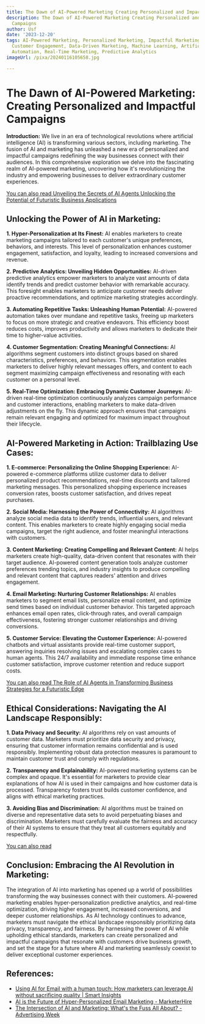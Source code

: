 ```yaml
---
title: The Dawn of AI-Powered Marketing Creating Personalized and Impactful Campaigns
description: The Dawn of AI-Powered Marketing Creating Personalized and Impactful
  Campaigns
author: Usf
date: '2023-12-20'
tags: AI-Powered Marketing, Personalized Marketing, Impactful Marketing Campaigns,
  Customer Engagement, Data-Driven Marketing, Machine Learning, Artificial Intelligence,
  Automation, Real-Time Marketing, Predictive Analytics
imageUrl: /pixa/20240116105658.jpg

---
```

# The  Dawn of AI-Powered Marketing: Creating Personalized and Impactful Campaigns

**Introduction:**
We live in an era of technological revolutions where artificial intelligence (AI) is transforming various sectors, including marketing. The fusion of AI and marketing has unleashed a new era of personalized and impactful campaigns redefining the way businesses  connect with their audiences.  In this comprehensive  exploration we delve  into the fascinating realm of AI-powered  marketing, uncovering how it's  revolutionizing the industry and empowering  businesses to  deliver extraordinary  customer experiences.


[You can also read  Unveiling the Secrets of AI Agents Unlocking  the Potential of Futuristic Business Applications](Unveiling%20the%20Secrets%20of%20AI%20Agents%20Unlocking%20the%20Potential%20of%20Futuristic%20Business%20Applications)


## Unlocking the Power of  AI in Marketing:


**1. Hyper-Personalization at Its Finest:**
AI enables marketers  to create marketing campaigns tailored to each customer's unique preferences, behaviors, and interests. This level  of personalization enhances customer engagement, satisfaction, and loyalty, leading to increased  conversions and revenue.

**2. Predictive Analytics:  Unveiling Hidden  Opportunities:**
AI-driven predictive analytics empower marketers to analyze vast amounts of data identify trends and  predict customer behavior with remarkable  accuracy. This foresight enables marketers  to anticipate customer needs deliver proactive recommendations, and optimize marketing strategies accordingly.

**3. Automating Repetitive Tasks: Unleashing Human Potential:**
AI-powered automation  takes over mundane and repetitive tasks, freeing up marketers to focus on more strategic and  creative  endeavors. This  efficiency boost reduces costs, improves productivity and  allows marketers to dedicate their time to  higher-value activities.

**4. Customer Segmentation: Creating Meaningful Connections:**
AI algorithms  segment customers into distinct groups based  on shared characteristics, preferences, and behaviors.  This segmentation enables marketers to deliver highly relevant messages offers, and content to each segment maximizing campaign effectiveness and  resonating with each customer on a personal level.

**5. Real-Time Optimization: Embracing Dynamic Customer Journeys:**
AI-driven real-time optimization continuously analyzes campaign performance and  customer interactions, enabling marketers to make data-driven adjustments on the fly. This dynamic approach ensures  that campaigns remain relevant engaging and optimized for maximum impact throughout their lifecycle.


## AI-Powered Marketing in Action: Trailblazing Use Cases:

**1. E-commerce: Personalizing the Online Shopping  Experience:**
AI-powered e-commerce platforms utilize customer data to deliver personalized product recommendations,  real-time discounts and  tailored marketing messages. This personalized shopping experience increases conversion  rates, boosts customer satisfaction, and drives repeat purchases.

**2. Social Media: Harnessing  the Power of Connectivity:**
AI  algorithms analyze social media  data to identify trends,  influential users, and relevant content. This enables marketers to create highly engaging social media campaigns, target the right  audience, and foster meaningful interactions with customers.

**3. Content Marketing: Creating Compelling and Relevant  Content:**
AI helps marketers create high-quality, data-driven content that resonates  with their target audience. AI-powered content generation  tools analyze customer preferences  trending topics, and industry  insights to produce compelling and relevant content that captures readers' attention and drives engagement.

**4. Email Marketing:  Nurturing Customer  Relationships:**
AI enables marketers to segment email lists, personalize email content, and optimize  send times based  on individual customer behavior. This targeted  approach enhances email open rates, click-through rates, and overall campaign effectiveness, fostering stronger customer relationships and driving conversions.

**5. Customer  Service: Elevating the  Customer Experience:**
AI-powered chatbots and virtual assistants provide real-time customer support, answering inquiries resolving issues and escalating complex cases to human agents. This 24/7 availability  and immediate response time enhance customer satisfaction, improve customer retention and reduce support costs.


[You can also read  The Role of AI Agents in Transforming Business Strategies  for a Futuristic Edge](The%20Role%20of%20AI%20Agents%20in%20Transforming%20Business%20Strategies%20for%20a%20Futuristic%20Edge)


## Ethical Considerations: Navigating the AI Landscape Responsibly:

**1. Data Privacy and Security:**
AI algorithms rely on vast amounts of customer data. Marketers must prioritize data security  and privacy, ensuring that customer information remains  confidential and is used responsibly. Implementing  robust data protection measures is  paramount to  maintain customer trust and comply with regulations.

**2. Transparency and Explainability:**
AI-powered marketing systems can be complex and opaque. It's essential for marketers to provide clear explanations of how AI is used in their campaigns and how customer data is  processed. Transparency fosters trust builds customer confidence, and aligns with ethical marketing practices.

**3. Avoiding Bias and Discrimination:**
AI algorithms must be trained on diverse and representative data sets to avoid perpetuating biases and discrimination. Marketers must carefully evaluate the  fairness and accuracy of their AI systems to ensure that they treat all customers equitably and respectfully.


[You  can also read ]()


## Conclusion: Embracing the AI Revolution  in Marketing:

The integration of AI into marketing has opened up  a world of possibilities transforming the way  businesses connect with their customers. AI-powered marketing enables hyper-personalization predictive analytics, and real-time optimization, driving higher engagement, increased conversions, and deeper customer relationships. As AI technology continues to advance, marketers must  navigate the  ethical landscape responsibly prioritizing data privacy, transparency, and fairness.  By harnessing the power of AI  while upholding  ethical  standards, marketers can create personalized and impactful campaigns that resonate with  customers  drive business growth, and set the stage for a future where  AI and marketing seamlessly coexist to deliver exceptional customer experiences.

## References:
- [Using AI for Email with a human touch: How marketers can leverage AI without sacrificing quality | Smart Insights](https://www.smartinsights.com/email-marketing/using-ai-for-email-with-a-human-touch-how-marketers-can-leverage-ai-without-sacrificing-quality/)
- [AI is the Future of Hyper-Personalized Email Marketing - MarketerHire](https://marketerhire.com/blog/hyper-personalized-email-marketing-chase-dimond)
- [The Intersection of AI and Marketing: What's the Fuss All About? - Advertising Week](https://advertisingweek.com/the-intersection-of-ai-and-marketing-whats-the-fuss-all-about/)
